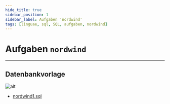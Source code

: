 ```yaml
---
hide_title: true
sidebar_position: 1
sidebar_label: Aufgaben 'nordwind'
tags: [linguae, sql, SQL, aufgaben, nordwind]
---
```


<CardHeading>

  # Aufgaben `nordwind`
</CardHeading>

---

<CardChapter>

  ## Datenbankvorlage

![alt](../../../static/sql/nordwindSql.JPG)

- [nordwind1.sql](https://drive.google.com/file/d/1t7rWYl47wO8qVu7JOCWtmJhFgTcPFC33/view?usp=drive_link)

</CardChapter>
<br/>


